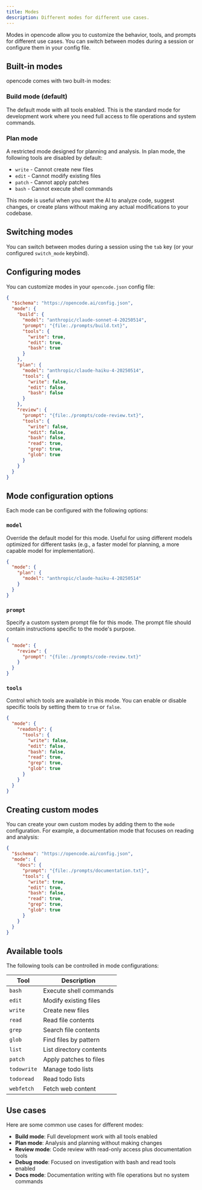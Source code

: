 ```yaml
---
title: Modes
description: Different modes for different use cases.
---
```


Modes in opencode allow you to customize the behavior, tools, and prompts for different use cases. You can switch between modes during a session or configure them in your config file.

## Built-in modes

opencode comes with two built-in modes:

### Build mode (default)

The default mode with all tools enabled. This is the standard mode for development work where you need full access to file operations and system commands.

### Plan mode

A restricted mode designed for planning and analysis. In plan mode, the following tools are disabled by default:

- `write` - Cannot create new files
- `edit` - Cannot modify existing files
- `patch` - Cannot apply patches
- `bash` - Cannot execute shell commands

This mode is useful when you want the AI to analyze code, suggest changes, or create plans without making any actual modifications to your codebase.

## Switching modes

You can switch between modes during a session using the `tab` key (or your configured `switch_mode` keybind).

## Configuring modes

You can customize modes in your `opencode.json` config file:

```json title="opencode.json"
{
  "$schema": "https://opencode.ai/config.json",
  "mode": {
    "build": {
      "model": "anthropic/claude-sonnet-4-20250514",
      "prompt": "{file:./prompts/build.txt}",
      "tools": {
        "write": true,
        "edit": true,
        "bash": true
      }
    },
    "plan": {
      "model": "anthropic/claude-haiku-4-20250514",
      "tools": {
        "write": false,
        "edit": false,
        "bash": false
      }
    },
    "review": {
      "prompt": "{file:./prompts/code-review.txt}",
      "tools": {
        "write": false,
        "edit": false,
        "bash": false,
        "read": true,
        "grep": true,
        "glob": true
      }
    }
  }
}
```

## Mode configuration options

Each mode can be configured with the following options:

### `model`

Override the default model for this mode. Useful for using different models optimized for different tasks (e.g., a faster model for planning, a more capable model for implementation).

```json
{
  "mode": {
    "plan": {
      "model": "anthropic/claude-haiku-4-20250514"
    }
  }
}
```

### `prompt`

Specify a custom system prompt file for this mode. The prompt file should contain instructions specific to the mode's purpose.

```json
{
  "mode": {
    "review": {
      "prompt": "{file:./prompts/code-review.txt}"
    }
  }
}
```

### `tools`

Control which tools are available in this mode. You can enable or disable specific tools by setting them to `true` or `false`.

```json
{
  "mode": {
    "readonly": {
      "tools": {
        "write": false,
        "edit": false,
        "bash": false,
        "read": true,
        "grep": true,
        "glob": true
      }
    }
  }
}
```

## Creating custom modes

You can create your own custom modes by adding them to the `mode` configuration. For example, a documentation mode that focuses on reading and analysis:

```json title="opencode.json"
{
  "$schema": "https://opencode.ai/config.json",
  "mode": {
    "docs": {
      "prompt": "{file:./prompts/documentation.txt}",
      "tools": {
        "write": true,
        "edit": true,
        "bash": false,
        "read": true,
        "grep": true,
        "glob": true
      }
    }
  }
}
```

## Available tools

The following tools can be controlled in mode configurations:

| Tool        | Description             |
| ----------- | ----------------------- |
| `bash`      | Execute shell commands  |
| `edit`      | Modify existing files   |
| `write`     | Create new files        |
| `read`      | Read file contents      |
| `grep`      | Search file contents    |
| `glob`      | Find files by pattern   |
| `list`      | List directory contents |
| `patch`     | Apply patches to files  |
| `todowrite` | Manage todo lists       |
| `todoread`  | Read todo lists         |
| `webfetch`  | Fetch web content       |

## Use cases

Here are some common use cases for different modes:

- **Build mode**: Full development work with all tools enabled
- **Plan mode**: Analysis and planning without making changes
- **Review mode**: Code review with read-only access plus documentation tools
- **Debug mode**: Focused on investigation with bash and read tools enabled
- **Docs mode**: Documentation writing with file operations but no system commands
